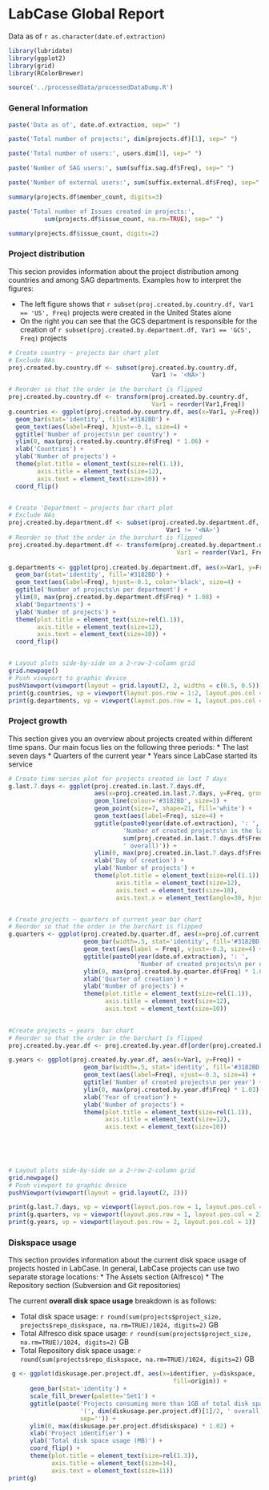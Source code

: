 LabCase Global Report
========================================================

Data as of  `r as.character(date.of.extraction)`

```r
library(lubridate)
library(ggplot2)
library(grid)
library(RColorBrewer)

source('../processedData/processedDataDump.R')
```

### General Information

```r
paste('Data as of', date.of.extraction, sep=" ")

paste('Total number of projects:', dim(projects.df)[1], sep=" ")

paste('Total number of users:', users.dim[1], sep=" ")

paste('Number of SAG users:', sum(suffix.sag.df$Freq), sep=" ")

paste('Number of external users:', sum(suffix.external.df$Freq), sep=" ")

summary(projects.df$member_count, digits=3)

paste('Total number of Issues created in projects:',
          sum(projects.df$issue_count, na.rm=TRUE), sep=" ")

summary(projects.df$issue_count, digits=2)
```



### Project distribution 

This secion provides information about the project distribution among countries and among SAG departments. Examples how to interpret the figures:

* The left figure shows that `r subset(proj.created.by.country.df, Var1 == 'US', Freq)` projects were created in the United States alone
* On the right you can see that the GCS department is responsible for the creation of `r subset(proj.created.by.department.df, Var1 == 'GCS', Freq)` projects

```r
# Create country ~ projects bar chart plot
# Exclude NAs
proj.created.by.country.df <- subset(proj.created.by.country.df,
                                        Var1 != '<NA>')

# Reorder so that the order in the barchart is flipped
proj.created.by.country.df <- transform(proj.created.by.country.df,
                                        Var1 = reorder(Var1,Freq))
g.countries <- ggplot(proj.created.by.country.df, aes(x=Var1, y=Freq)) +
  geom_bar(stat='identity', fill='#3182BD') +
  geom_text(aes(label=Freq), hjust=-0.1, size=4) +
  ggtitle('Number of projects\n per country') +
  ylim(0, max(proj.created.by.country.df$Freq) * 1.06) +
  xlab('Countries') +
  ylab('Number of projects') +
  theme(plot.title = element_text(size=rel(1.1)),
        axis.title = element_text(size=12),
        axis.text = element_text(size=10)) +
  coord_flip() 


# Create 'Department ~ projects bar chart plot
# Exclude NAs
proj.created.by.department.df <- subset(proj.created.by.department.df,
                                            Var1 != '<NA>')
# Reorder so that the order in the barchart is flipped
proj.created.by.department.df <- transform(proj.created.by.department.df,
                                               Var1 = reorder(Var1, Freq))
    
g.departments <- ggplot(proj.created.by.department.df, aes(x=Var1, y=Freq)) +
  geom_bar(stat='identity', fill='#3182BD') +
  geom_text(aes(label=Freq), hjust=-0.1, color='black', size=4) +
  ggtitle('Number of projects\n per department') +
  ylim(0, max(proj.created.by.department.df$Freq) * 1.08) +
  xlab('Departments') +
  ylab('Number of projects') +
  theme(plot.title = element_text(size=rel(1.1)),
        axis.title = element_text(size=12),
        axis.text = element_text(size=10)) +
  coord_flip() 


# Layout plots side-by-side on a 2-row-2-column grid
grid.newpage()
# Push viewport to graphic device
pushViewport(viewport(layout = grid.layout(2, 2, widths = c(0.5, 0.5))))
print(g.countries, vp = viewport(layout.pos.row = 1:2, layout.pos.col = 1))
print(g.departments, vp = viewport(layout.pos.row = 1, layout.pos.col = 2))
```


### Project growth

This section gives you an overview about projects created within different time spans. 
Our main focus lies on the following three periods:
* The last seven days
* Quarters of the current year
* Years since LabCase started its service


```r
# Create time series plot for projects created in last 7 days
g.last.7.days <- ggplot(proj.created.in.last.7.days.df, 
                        aes(x=proj.created.in.last.7.days, y=Freq, group=1)) + 
                        geom_line(colour='#3182BD', size=1) +
                        geom_point(size=7, shape=21, fill='white') +
                        geom_text(aes(label=Freq), size=4) +
                        ggtitle(paste0(year(date.of.extraction), ': ',
                                'Number of created projects\n in the last 7 days per day (',
                                sum(proj.created.in.last.7.days.df$Freq),
                                ' overall)')) +
                        ylim(0, max(proj.created.in.last.7.days.df$Freq) * 1.02) +
                        xlab('Day of creation') +
                        ylab('Number of projects') +
                        theme(plot.title = element_text(size=rel(1.1)),
                              axis.title = element_text(size=12),
                              axis.text = element_text(size=10),
                              axis.text.x = element_text(angle=30, hjust=1, vjust=1))


# Create projects ~ quarters of current year bar chart
# Reorder so that the order in the barchart is flipped
g.quarters <- ggplot(proj.created.by.quarter.df, aes(x=proj.of.current.year, y=Freq)) +
                     geom_bar(width=.5, stat='identity', fill='#3182BD') +
                     geom_text(aes(label = Freq), vjust=-0.3, size=4) +
                     ggtitle(paste0(year(date.of.extraction), ': ',
                                    'Number of created projects\n per quarter')) +
                     ylim(0, max(proj.created.by.quarter.df$Freq) * 1.03) +
                     xlab('Quarter of creation') +
                     ylab('Number of projects') +
                     theme(plot.title = element_text(size=rel(1.1)),
                           axis.title = element_text(size=12),
                           axis.text = element_text(size=10)) 
  

#Create projects ~ years  bar chart
# Reorder so that the order in the barchart is flipped
proj.created.by.year.df <- proj.created.by.year.df[order(proj.created.by.year.df$Var1),]

g.years <- ggplot(proj.created.by.year.df, aes(x=Var1, y=Freq)) + 
                     geom_bar(width=.5, stat='identity', fill='#3182BD') +
                     geom_text(aes(label=Freq), vjust=-0.3, size=4) +
                     ggtitle('Number of created projects\n per year') +
                     ylim(0, max(proj.created.by.year.df$Freq) * 1.03) +
                     xlab('Year of creation') +
                     ylab('Number of projects') +
                     theme(plot.title = element_text(size=rel(1.1)),
                           axis.title = element_text(size=12),
                           axis.text = element_text(size=10))
                    
  



# Layout plots side-by-side on a 2-row-2-column grid
grid.newpage()
# Push viewport to graphic device
pushViewport(viewport(layout = grid.layout(2, 2)))

print(g.last.7.days, vp = viewport(layout.pos.row = 1, layout.pos.col = 1))
print(g.quarters, vp = viewport(layout.pos.row = 1, layout.pos.col = 2))
print(g.years, vp = viewport(layout.pos.row = 2, layout.pos.col = 1))
```

### Diskspace usage

This section provides information about the current disk space usage of projects hosted in LabCase. In general, LabCase projects can use two separate storage locations:
* The Assets section (Alfresco)
* The Repository section (Subversion and Git repositories)

The current **overall disk space usage** breakdown is as follows:

* Total disk space usage: `r round(sum(projects$project_size, projects$repo_diskspace, na.rm=TRUE)/1024, digits=2)` GB
* Total Alfresco disk space usage: `r round(sum(projects$project_size, na.rm=TRUE)/1024, digits=2)` GB
* Total Repository disk space usage: `r round(sum(projects$repo_diskspace, na.rm=TRUE)/1024, digits=2)` GB


```r

 g <- ggplot(diskusage.per.project.df, aes(x=identifier, y=diskspace,
                                              fill=origin)) +
      geom_bar(stat='identity') +
      scale_fill_brewer(palette='Set1') +
      ggtitle(paste('Projects consuming more than 1GB of total disk space ',
                    '(', dim(diskusage.per.project.df)[1]/2, ' overall)',
                    sep='')) +
      ylim(0, max(diskusage.per.project.df$diskspace) * 1.02) +
      xlab('Project identifier') +
      ylab('Total disk space usage (MB)') +
      coord_flip() +
      theme(plot.title = element_text(size=rel(1.3)),
            axis.title = element_text(size=14),
            axis.text = element_text(size=11))
print(g)

```


  
  
  
  
 




